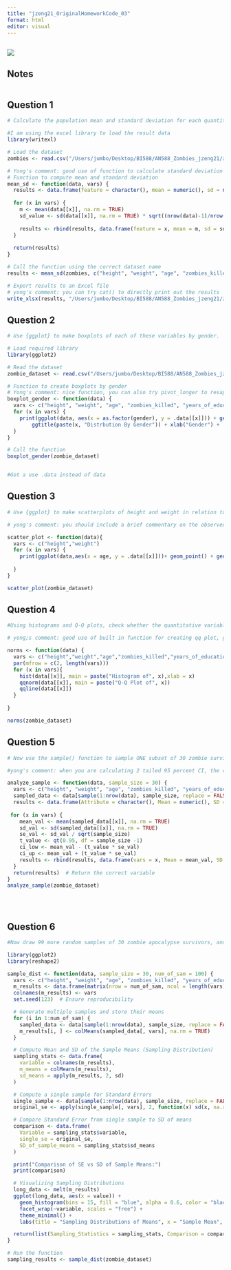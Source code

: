 ```yaml
---
title: "jzeng21_OriginalHomeworkCode_03"
format: html
editor: visual
---
```


## ![](Zombie.jpg)

## Notes

```         
```

## Question 1

```r
# Calculate the population mean and standard deviation for each quantitative random variable (height, weight, age, number of zombies killed, and years of education). NOTE: You will not want to use the built in var() and sd() commands as these are for samples.

#I am using the excel library to load the result data
library(writexl)

# Load the dataset
zombies <- read.csv("/Users/jumbo/Desktop/BI588/AN588_Zombies_jzeng21/zombies.csv")

# Yong's comment: good use of function to calculate standard deviation 
# Function to compute mean and standard deviation
mean_sd <- function(data, vars) {
  results <- data.frame(feature = character(), mean = numeric(), sd = numeric(), stringsAsFactors = FALSE)
  
  for (x in vars) {  
    m <- mean(data[[x]], na.rm = TRUE)
    sd_value <- sd(data[[x]], na.rm = TRUE) * sqrt((nrow(data)-1)/nrow(data))
    
    results <- rbind(results, data.frame(feature = x, mean = m, sd = sd_value, stringsAsFactors = FALSE))
  }
  
  return(results) 
}

# Call the function using the correct dataset name
results <- mean_sd(zombies, c("height", "weight", "age", "zombies_killed", "years_of_education"))  

# Export results to an Excel file
# yong's comment: you can try cat() to directly print out the results
write_xlsx(results, "/Users/jumbo/Desktop/BI588/AN588_Zombies_jzeng21/zombie_results.xlsx")

```

## Question 2

```r
# Use {ggplot} to make boxplots of each of these variables by gender.

# Load required library
library(ggplot2)

# Read the dataset
zombie_dataset <- read.csv("/Users/jumbo/Desktop/BI588/AN588_Zombies_jzeng21/zombies.csv")

# Function to create boxplots by gender
# Yong's comment: nice function, you can also try pivot_longer to resape the data to make the data frame more readily use ggplot 
boxplot_gender <- function(data) {
  vars <- c("height", "weight", "age", "zombies_killed", "years_of_education")
  for (x in vars) {
    print(ggplot(data, aes(x = as.factor(gender), y = .data[[x]])) + geom_boxplot() + 
        ggtitle(paste(x, "Distrbution By Gender")) + xlab("Gender") +  ylab(x))
  }
}

# Call the function
boxplot_gender(zombie_dataset)


#Got a use .data instead of data

```

## Question 3

```r
# Use {ggplot} to make scatterplots of height and weight in relation to age. Do these variables seem to be related? In what way?

# yong's comment: you should include a brief commentary on the observed trends 

scatter_plot <- function(data){
  vars <- c("height","weight")
  for (x in vars) {
    print(ggplot(data,aes(x = age, y = .data[[x]]))+ geom_point() + geom_smooth(method = "lm") + ggtitle(paste(x, "vs.Age")))
    
  }
}

scatter_plot(zombie_dataset)
```

## Question 4

```r
#Using histograms and Q-Q plots, check whether the quantitative variables seem to be drawn from a normal distribution. Which seem to be and which do not (hint: not all are drawn from the normal distribution)? For those that are not normal, can you determine from which common distribution they are drawn?

# yong;s comment: good use of built in function for creating qq plot, ggplot also works!

norms <- function(data) {
  vars <- c("height","weight","age","zombies_killed","years_of_education")
  par(mfrow = c(2, length(vars)))
  for (x in vars){
    hist(data[[x]], main = paste("Histogram of", x),xlab = x)
    qqnorm(data[[x]], main = paste("Q-Q Plot of", x))
    qqline(data[[x]])
  }
  
}

norms(zombie_dataset)
```

## Question 5

```r
# Now use the sample() function to sample ONE subset of 30 zombie survivors (without replacement) from this population and calculate the mean and sample standard deviation for each variable. Also estimate the standard error for each variable, and construct the 95% confidence interval for each mean. Note that for the variables that are not drawn from the normal distribution, you may need to base your estimate of the CIs on slightly different code than for the normal…

#yong's comment: when you are calculating 2 tailed 95 percent CI, the cirtical value should be 97.5th percentile, you can adjust accordingly 

analyze_sample <- function(data, sample_size = 30) {
  vars <- c("height", "weight", "age", "zombies_killed", "years_of_education")
  sampled_data <- data[sample(1:nrow(data), sample_size, replace = FALSE), ]
  results <- data.frame(Attribute = character(), Mean = numeric(), SD = numeric(), SE = numeric(), Lower_CI = numeric(), Upper_CI = numeric(),  stringsAsFactors = FALSE)
  
 for (x in vars) {
    mean_val <- mean(sampled_data[[x]], na.rm = TRUE)
    sd_val <- sd(sampled_data[[x]], na.rm = TRUE)
    se_val <- sd_val / sqrt(sample_size)
    t_value <- qt(0.95, df = sample_size -1)
    ci_low <- mean_val - (t_value * se_val)
    ci_up <- mean_val + (t_value * se_val)
    results <- rbind(results, data.frame(vars = x, Mean = mean_val, SD = sd_val, SE = se_val, Lower_CI = ci_low, Upper_CI = ci_up))
  }
  return(results)  # Return the correct variable
}
analyze_sample(zombie_dataset)



```

\

## Question 6

```r
#Now draw 99 more random samples of 30 zombie apocalypse survivors, and calculate the mean for each variable for each of these samples. Together with the first sample you drew, you now have a set of 100 means for each variable (each based on 30 observations), which constitutes a sampling distribution for each variable. What are the means and standard deviations of this distribution of means for each variable? How do the standard deviations of means compare to the standard errors estimated in [5]? What do these sampling distributions look like (a graph might help here)? Are they normally distributed? What about for those variables that you concluded were not originally drawn from a normal distribution?

library(ggplot2)
library(reshape2)

sample_dist <- function(data, sample_size = 30, num_of_sam = 100) {
  vars <- c("height", "weight", "age", "zombies_killed", "years_of_education")
  m_results <- data.frame(matrix(nrow = num_of_sam, ncol = length(vars)))
  colnames(m_results) <- vars
  set.seed(123)  # Ensure reproducibility

  # Generate multiple samples and store their means
  for (i in 1:num_of_sam) {
    sampled_data <- data[sample(1:nrow(data), sample_size, replace = FALSE), ]
    m_results[i, ] <- colMeans(sampled_data[, vars], na.rm = TRUE)
  }

  # Compute Mean and SD of the Sample Means (Sampling Distribution)
  sampling_stats <- data.frame(
    variable = colnames(m_results),
    m_means = colMeans(m_results),
    sd_means = apply(m_results, 2, sd)
  )

  # Compute a single sample for Standard Errors
  single_sample <- data[sample(1:nrow(data), sample_size, replace = FALSE), ]
  original_se <- apply(single_sample[, vars], 2, function(x) sd(x, na.rm = TRUE) / sqrt(sample_size))

  # Compare Standard Error from single sample to SD of means
  comparison <- data.frame(
    Variable = sampling_stats$variable,
    single_se = original_se,
    SD_of_sample_means = sampling_stats$sd_means
  )

  print("Comparison of SE vs SD of Sample Means:")
  print(comparison)

  # Visualizing Sampling Distributions
  long_data <- melt(m_results)
  ggplot(long_data, aes(x = value)) +
    geom_histogram(bins = 15, fill = "blue", alpha = 0.6, color = "black") +
    facet_wrap(~variable, scales = "free") +
    theme_minimal() +
    labs(title = "Sampling Distributions of Means", x = "Sample Mean", y = "Frequency")

  return(list(Sampling_Statistics = sampling_stats, Comparison = comparison, Sample_Means = m_results))
}

# Run the function
sampling_results <- sample_dist(zombie_dataset)




```
